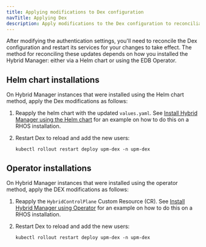```yaml
---
title: Applying modifications to Dex configuration
navTitle: Applying Dex
description: Apply modifications to the Dex configuration to reconciliate any changes to user parameters.
---
```


After modifying the authentication settings, you'll need to reconcile the Dex configuration and restart its services for your changes to take effect. The method for reconciling these updates depends on how you installed the Hybrid Manager: either via a Helm chart or using the EDB Operator.

## Helm chart installations 

On Hybrid Manager instances that were installed using the Helm chart method, apply the Dex modifications as follows:

1.  Reapply the helm chart with the updated `values.yaml`. See [Install Hybrid Manager using the Helm chart](/edb-postgres-ai/hybrid-manager/install/rhos/installing/installhelm/#install-hybrid-manager-using-the-helm-chart) for an example on how to do this on a RHOS installation.

1.  Restart Dex to reload and add the new users:

    ```
    kubectl rollout restart deploy upm-dex -n upm-dex
    ```

## Operator installations

On Hybrid Manager instances that were installed using the operator method, apply the DEX modifications as follows: 

1.  Reapply the `HybridControlPlane` Custom Resource (CR). See [Install Hybrid Manager using Operator](/edb-postgres-ai/hybrid-manager/install/rhos/installing/installop/#install-hybrid-manager-on-rhos) for an example on how to do this on a RHOS installation.

1.  Restart Dex to reload and add the new users:

    ```
    kubectl rollout restart deploy upm-dex -n upm-dex
    ```

